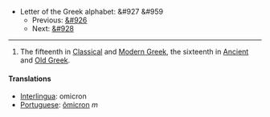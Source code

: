 *Letter of the Greek alphabet: &#927 &#959
**Previous: [[xi|&#926]]
**Next: [[pi|&#928]]

----

#The fifteenth in [[Classical Greek|Classical]] and [[Modern Greek]], the sixteenth in [[Ancient Greek|Ancient]] and [[Old Greek]].

==== Translations ====
*[[Interlingua]]: omicron
*[[Portuguese]]: [[ômicron]] ''m''